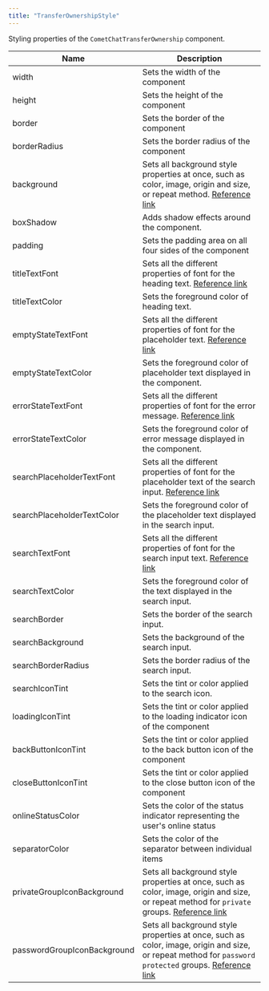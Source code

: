```yaml
---
title: "TransferOwnershipStyle"
---
```


Styling properties of the `CometChatTransferOwnership` component.

| Name                        | Description                                                                                                                                                                                                          |
| --------------------------- | -------------------------------------------------------------------------------------------------------------------------------------------------------------------------------------------------------------------- |
| width                       | Sets the width of the component                                                                                                                                                                                      |
| height                      | Sets the height of the component                                                                                                                                                                                     |
| border                      | Sets the border of the component                                                                                                                                                                                     |
| borderRadius                | Sets the border radius of the component                                                                                                                                                                              |
| background                  | Sets all background style properties at once, such as color, image, origin and size, or repeat method. [Reference link](https://developer.mozilla.org/en-US/docs/Web/CSS/background)                                 |
| boxShadow                   | Adds shadow effects around the component.                                                                                                                                                                            |
| padding                     | Sets the padding area on all four sides of the component                                                                                                                                                             |
| titleTextFont               | Sets all the different properties of font for the heading text. [Reference link](https://developer.mozilla.org/en-US/docs/Web/CSS/font)                                                                              |
| titleTextColor              | Sets the foreground color of heading text.                                                                                                                                                                           |
| emptyStateTextFont          | Sets all the different properties of font for the placeholder text. [Reference link](https://developer.mozilla.org/en-US/docs/Web/CSS/font)                                                                          |
| emptyStateTextColor         | Sets the foreground color of placeholder text displayed in the component.                                                                                                                                            |
| errorStateTextFont          | Sets all the different properties of font for the error message. [Reference link](https://developer.mozilla.org/en-US/docs/Web/CSS/font)                                                                             |
| errorStateTextColor         | Sets the foreground color of error message displayed in the component.                                                                                                                                               |
| searchPlaceholderTextFont   | Sets all the different properties of font for the placeholder text of the search input. [Reference link](https://developer.mozilla.org/en-US/docs/Web/CSS/font)                                                      |
| searchPlaceholderTextColor  | Sets the foreground color of the placeholder text displayed in the search input.                                                                                                                                     |
| searchTextFont              | Sets all the different properties of font for the search input text. [Reference link](https://developer.mozilla.org/en-US/docs/Web/CSS/font)                                                                         |
| searchTextColor             | Sets the foreground color of the text displayed in the search input.                                                                                                                                                 |
| searchBorder                | Sets the border of the search input.                                                                                                                                                                                 |
| searchBackground            | Sets the background of the search input.                                                                                                                                                                             |
| searchBorderRadius          | Sets the border radius of the search input.                                                                                                                                                                          |
| searchIconTint              | Sets the tint or color applied to the search icon.                                                                                                                                                                   |
| loadingIconTint             | Sets the tint or color applied to the loading indicator icon of the component                                                                                                                                        |
| backButtonIconTint          | Sets the tint or color applied to the back button icon of the component                                                                                                                                              |
| closeButtonIconTint         | Sets the tint or color applied to the close button icon of the component                                                                                                                                             |
| onlineStatusColor           | Sets the color of the status indicator representing the user's online status                                                                                                                                         |
| separatorColor              | Sets the color of the separator between individual items                                                                                                                                                             |
| privateGroupIconBackground  | Sets all background style properties at once, such as color, image, origin and size, or repeat method for `private` groups. [Reference link](https://developer.mozilla.org/en-US/docs/Web/CSS/background)            |
| passwordGroupIconBackground | Sets all background style properties at once, such as color, image, origin and size, or repeat method for `password protected` groups. [Reference link](https://developer.mozilla.org/en-US/docs/Web/CSS/background) |
